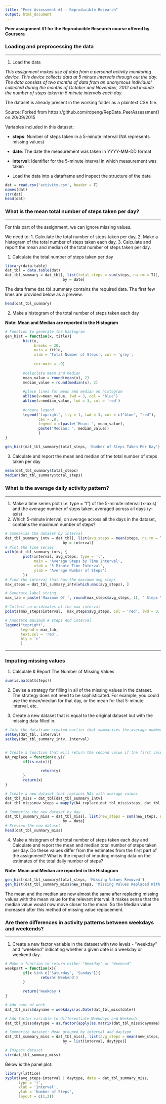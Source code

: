 ```yaml
---
title: "Peer Assessment #1 - Reproducible Research"
output: html_document
---
```


**Peer assignment #1 for the Reproducible Research course offered by Coursera**

### Loading and preprocessing the data

---

1. Load the data

*This assignment makes use of data from a personal activity monitoring device. This device collects data at 5 minute intervals through out the day. The data consists of two months of data from an anonymous individual collected during the months of October and November, 2012 and include the number of steps taken in 5 minute intervals each day.*

The dataset is already present in the working folder as a plaintext CSV file.

Source: Forked from https://github.com/rdpeng/RepData_PeerAssessment1 on 20/09/2015

Variables included in this dataset:

- **steps**: Number of steps taken in a 5-minute interval (NA represents missing values) 
- **date**: The date the measurement was taken in YYYY-MM-DD format 
- **interval**: Identifier for the 5-minute interval in which measurement was taken

* Load the data into a dataframe and inspect the structure of the data
```r
dat = read.csv('activity.csv', header = T)
names(dat)
str(dat)
head(dat)
```


### What is the mean total number of steps taken per day?

---

For this part of the assignment, we can ignore missing values.

We need to:
1. Calculate the total number of steps taken per day,
2. Make a histogram of the total number of steps taken each day,
3. Calculate and report the mean and median of the total number of steps taken per day.

1. Calculate the total number of steps taken per day
```r
library(data.table)
dat_tbl = data.table(dat)
dat_tbl_summary = dat_tbl[, list(total_steps = sum(steps, na.rm = T)), 
                          by = date]
```

The data frame dat_tbl_summary contains the required data. The first few lines are provided below as a preview.
```r
head(dat_tbl_summary)
```

2. Make a histogram of the total number of steps taken each day

**Note: Mean and Median are reported in the Histogram**

```r
# Function to generate the histogram
gen_hist = function(x, title){
        hist(x, 
             breaks = 20,
             main = title,
             xlab = 'Total Number of Steps', col = 'grey',
            
             cex.main = .9)
        
        #caluclate mean and median
        mean_value = round(mean(x), 2)
        median_value = round(median(x), 2)
        
        #place lines for mean and median on histogram
        abline(v=mean_value, lwd = 3, col = 'blue')
        abline(v=median_value, lwd = 3, col = 'red')
        
        #create legend
        legend('topright', lty = 1, lwd = 3, col = c("blue", "red"),
               cex = .8, 
               legend = c(paste('Mean: ', mean_value),
               paste('Median: ', median_value))
               )
}

gen_hist(dat_tbl_summary$total_steps, 'Number of Steps Taken Per Day')
```

3. Calculate and report the mean and median of the total number of steps taken per day
```r
mean(dat_tbl_summary$total_steps)
median(dat_tbl_summary$total_steps)
```


### What is the average daily activity pattern?

---

1.  Make a time series plot (i.e. type = "l") of the 5-minute interval (x-axis) and the average number of steps taken, averaged across all days (y-axis)
2.  Which 5-minute interval, on average across all the days in the dataset, contains the maximum number of steps?


```r
# Summarize the dataset by interval
dat_tbl_summary_intv = dat_tbl[, list(avg_steps = mean(steps, na.rm = T)), 
                          by = interval]
# Plot the time series
with(dat_tbl_summary_intv, {
        plot(interval, avg_steps, type = 'l',
             main = 'Average Steps by Time Interval',
             xlab = '5 Minute Time Interval',
             ylab = 'Average Number of Steps')
        })
# Find the interval that has the maximum avg steps
max_steps = dat_tbl_summary_intv[which.max(avg_steps), ]

# Generate label string
max_lab = paste('Maximum Of ', round(max_steps$avg_steps, 1), ' Steps \n On ', max_steps$interval, 'the Time Interval', sep = '')

# Collect co-oridinates of the max interval
points(max_steps$interval,  max_steps$avg_steps, col = 'red', lwd = 3, pch = 19)

# Annotate maximum # steps And interval
legend("topright",
       legend = max_lab,
       text.col = 'red',
       bty = 'n'
       )

```

---

### Imputing missing values

1. Calculate & Report The Number of Missing Values
```r
sum(is.na(dat$steps))
```

2. Devise a strategy for filling in all of the missing values in the dataset. The strategy does not need to be sophisticated. For example, you could use the mean/median for that day, or the mean for that 5-minute interval, etc.

3. Create a new dataset that is equal to the original dataset but with the missing data filled in.
```r
# Join the dataframe created earlier that summarizes the average number of steps per interval to the original dataset
setkey(dat_tbl, interval)
setkey(dat_tbl_summary_intv, interval)


# Create a function that will return the second value if the first value is NA
NA_replace = function(x,y){
        if(is.na(x)){
                
                return(y)
        }
        return(x)
}

# Create a new dataset that replaces NAs with average values
dat_tbl_miss = dat_tbl[dat_tbl_summary_intv]
dat_tbl_miss$new_steps = mapply(NA_replace,dat_tbl_miss$steps, dat_tbl_miss$avg_steps)

# Summarize the new dataset by day
dat_tbl_summary_miss = dat_tbl_miss[, list(new_steps = sum(new_steps, na.rm = T)), 
                          by = date]
# Preview the new dataset
head(dat_tbl_summary_miss)
```

4.  Make a histogram of the total number of steps taken each day and Calculate and report the mean and median total number of steps taken per day. Do these values differ from the estimates from the first part of the assignment? What is the impact of imputing missing data on the estimates of the total daily number of steps?

**Note: Mean and Median are reported in the Histogram**

```r

gen_hist(dat_tbl_summary$total_steps, 'Missing Values Removed')
gen_hist(dat_tbl_summary_miss$new_steps, 'Missing Values Replaced With \n Mean For Interval')

```

The mean and the median are now almost the same after replacing missing values with the mean value for the relevant interval. It makes sense that the median value would now move closer to the mean. So the Median value increased after this method of missing value replacement.

### Are there differences in activity patterns between weekdays and weekends?

---

1.  Create a new factor variable in the dataset with two levels - "weekday" and "weekend" indicating whether a given date is a weekday or weekend day.
```r
# Make a function to return either "Weekday" or "Weekend"
weekpart = function(x){
        if(x %in% c('Saturday', 'Sunday')){
                return('Weekend')
        }
        
        return('Weekday')
}

# Add name of week
dat_tbl_miss$dayname = weekdays(as.Date(dat_tbl_miss$date))

# Add factor variable to differentiate Weekdays and Weekends
dat_tbl_miss$daytype = as.factor(apply(as.matrix(dat_tbl_miss$dayname), 1, weekpart))

# Summarize dataset: Mean grouped by interval and daytype
dat_tbl_summary_miss = dat_tbl_miss[, list(avg_steps = mean(new_steps, na.rm = T)), 
                          by = list(interval, daytype)]

# Inspect dataset
str(dat_tbl_summary_miss)
```

Below is the panel plot:
```r
library(lattice)
xyplot(avg_steps~interval | daytype, data = dat_tbl_summary_miss,
      type = 'l',
      xlab = 'Interval',
      ylab = 'Number of Steps',
      layout = c(1,2))
```
